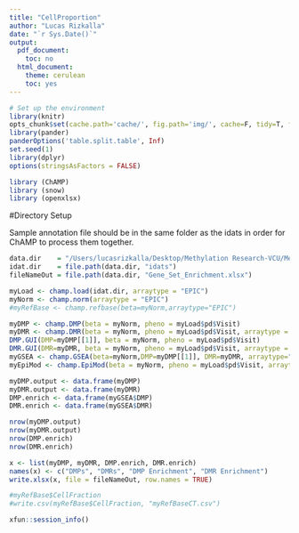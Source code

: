 ```yaml
---
title: "CellProportion"
author: "Lucas Rizkalla"
date: "`r Sys.Date()`"
output:
  pdf_document:
    toc: no
  html_document:
    theme: cerulean
    toc: yes
---
```


```r
# Set up the environment
library(knitr)
opts_chunk$set(cache.path='cache/', fig.path='img/', cache=F, tidy=T, fig.keep='high', echo=F, dpi=100, warnings=F, message=F, comment=NA, warning=F, results='as.is', fig.width = 10, fig.height = 6) #out.width=700, 
library(pander)
panderOptions('table.split.table', Inf)
set.seed(1)
library(dplyr)
options(stringsAsFactors = FALSE)
```

```r
library (ChAMP)
library (snow)
library (openxlsx)
```

#Directory Setup

Sample annotation file should be in the same folder as the idats in order for ChAMP to process them together.

```r
data.dir    = "/Users/lucasrizkalla/Desktop/Methylation Research-VCU/Methylation850K/data"
idat.dir    = file.path(data.dir, "idats")
fileNameOut = file.path(data.dir, "Gene_Set_Enrichment.xlsx")
```

```r
myLoad <- champ.load(idat.dir, arraytype = "EPIC")
myNorm <- champ.norm(arraytype = "EPIC")
#myRefBase <- champ.refbase(beta=myNorm,arraytype="EPIC")

myDMP <- champ.DMP(beta = myNorm, pheno = myLoad$pd$Visit)
myDMR <- champ.DMR(beta = myNorm, pheno = myLoad$pd$Visit, arraytype = "EPIC", cores = 4, smooth = FALSE)
DMP.GUI(DMP=myDMP[[1]], beta = myNorm, pheno = myLoad$pd$Visit)
DMR.GUI(DMR=myDMR, beta = myNorm, pheno = myLoad$pd$Visit, arraytype = "EPIC")
myGSEA <- champ.GSEA(beta=myNorm,DMP=myDMP[[1]], DMR=myDMR, arraytype="EPIC",adjPval=0.05, method="fisher")
myEpiMod <- champ.EpiMod(beta = myNorm, pheno = myLoad$pd$Visit, arraytype = "EPIC")

myDMP.output <- data.frame(myDMP)
myDMR.output <- data.frame(myDMR)
DMP.enrich <- data.frame(myGSEA$DMP)
DMR.enrich <- data.frame(myGSEA$DMR)

nrow(myDMP.output)
nrow(myDMR.output)
nrow(DMP.enrich)
nrow(DMR.enrich)

x <- list(myDMP, myDMR, DMP.enrich, DMR.enrich)
names(x) <- c("DMPs", "DMRs", "DMP Enrichment", "DMR Enrichment")
write.xlsx(x, file = fileNameOut, row.names = TRUE)

#myRefBase$CellFraction
#write.csv(myRefBase$CellFraction, "myRefBaseCT.csv")
```


```r
xfun::session_info()
```
